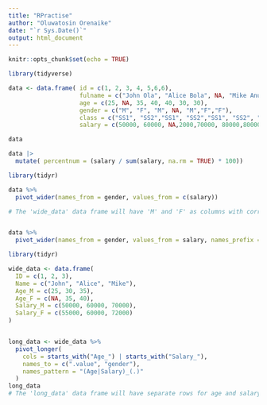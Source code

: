 ```yaml
---
title: "RPractise"
author: "Oluwatosin Orenaike"
date: "`r Sys.Date()`"
output: html_document
---
```


```r
knitr::opts_chunk$set(echo = TRUE)
```

```r
library(tidyverse)
```

```r
data <- data.frame( id = c(1, 2, 3, 4, 5,6,6), 
                    fulname = c("John Ola", "Alice Bola", NA, "Mike Anu", "Mike Modupe","Sarah Bolu", "Sarah"),
                    age = c(25, NA, 35, 40, 40, 30, 30), 
                    gender = c("M", "F", "M", NA, "M","F","F"),
                    class = c("SS1", "SS2","SS1", "SS2","SS1", "SS2", "SS3"),
                    salary = c(50000, 60000, NA,2000,70000, 80000,80000))

data
```
```r

data |> 
  mutate( percentnum = (salary / sum(salary, na.rm = TRUE) * 100))
```

```r
library(tidyr)

data %>%
  pivot_wider(names_from = gender, values_from = c(salary))

# The 'wide_data' data frame will have 'M' and 'F' as columns with corresponding values


data %>%
  pivot_wider(names_from = gender, values_from = salary, names_prefix = "Salary_")
```
```r
library(tidyr)

wide_data <- data.frame(
  ID = c(1, 2, 3),
  Name = c("John", "Alice", "Mike"),
  Age_M = c(25, 30, 35),
  Age_F = c(NA, 35, 40),
  Salary_M = c(50000, 60000, 70000),
  Salary_F = c(55000, 60000, 72000)
)


long_data <- wide_data %>%
  pivot_longer(
    cols = starts_with("Age_") | starts_with("Salary_"),
    names_to = c(".value", "gender"),
    names_pattern = "(Age|Salary)_(.)"
  )
long_data
# The 'long_data' data frame will have separate rows for age and salary for males and females.

```

